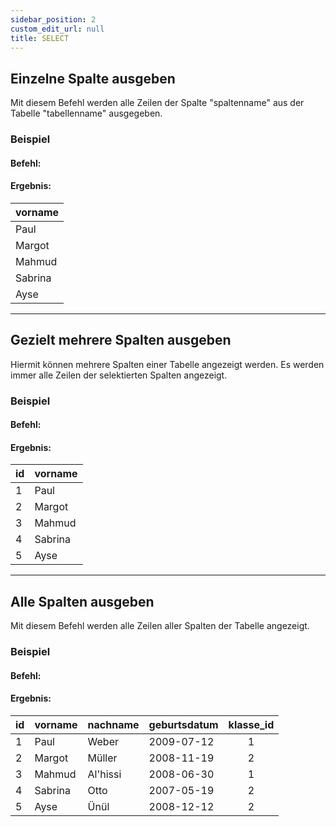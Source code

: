 ```yaml
---
sidebar_position: 2
custom_edit_url: null
title: SELECT
---
```



## Einzelne Spalte ausgeben

<EditorLink link="https://editor.sqlverine.org/?db=Grundschule.db" sqlQuery="SELECT spaltenname FROM tabellenname" runBtn="hide" ></EditorLink>

Mit diesem Befehl werden alle Zeilen der Spalte "spaltenname" aus der Tabelle "tabellenname" ausgegeben.

### Beispiel

#### Befehl:


<EditorLink link="https://editor.sqlverine.org/?db=Grundschule.db" sqlQuery="SELECT * FROM schueler" runBtn="show"></EditorLink>

#### Ergebnis:

| vorname   | 
| --------  | 
| Paul      |
| Margot    |
| Mahmud    |
| Sabrina   |
| Ayse      |



---

## Gezielt mehrere Spalten ausgeben


<EditorLink link="https://editor.sqlverine.org/?db=Grundschule.db" sqlQuery="SELECT spaltenname_1, spaltenname_2, spaltenname_n FROM tabellenname" runBtn="hide"></EditorLink>

Hiermit können mehrere Spalten einer Tabelle angezeigt werden. Es werden immer alle Zeilen der selektierten Spalten angezeigt.

### Beispiel

#### Befehl:


<EditorLink link="https://editor.sqlverine.org/?db=Grundschule.db" sqlQuery="SELECT id, vorname FROM schueler" runBtn="show"></EditorLink>

#### Ergebnis:

|id| vorname  | 
| --|-------- | 
|1| Paul     |
|2| Margot   |
|3| Mahmud    |
|4| Sabrina   |
|5| Ayse      |



---


## Alle Spalten ausgeben

<EditorLink link="https://editor.sqlverine.org/?db=Grundschule.db" sqlQuery="SELECT * FROM tabellenname" runBtn="hide"></EditorLink>

Mit diesem Befehl werden alle Zeilen aller Spalten der Tabelle angezeigt.

### Beispiel

#### Befehl:


<EditorLink link="https://editor.sqlverine.org/?db=Grundschule.db" sqlQuery="SELECT * FROM schueler" runBtn="show"></EditorLink>

#### Ergebnis:

|id| vorname   | nachname | geburtsdatum | klasse_id | 
|--|--------   | -------- | ------------ | :-------: |
|1 | Paul      | Weber    | 2009-07-12   |     1     |
|2 | Margot    | Müller   | 2008-11-19   |     2     |
|3 | Mahmud    | Al'hissi | 2008-06-30   |     1     |
|4 | Sabrina   |  Otto    | 2007-05-19   |     2     |
|5 | Ayse      | Ünül     | 2008-12-12   |     2     |
